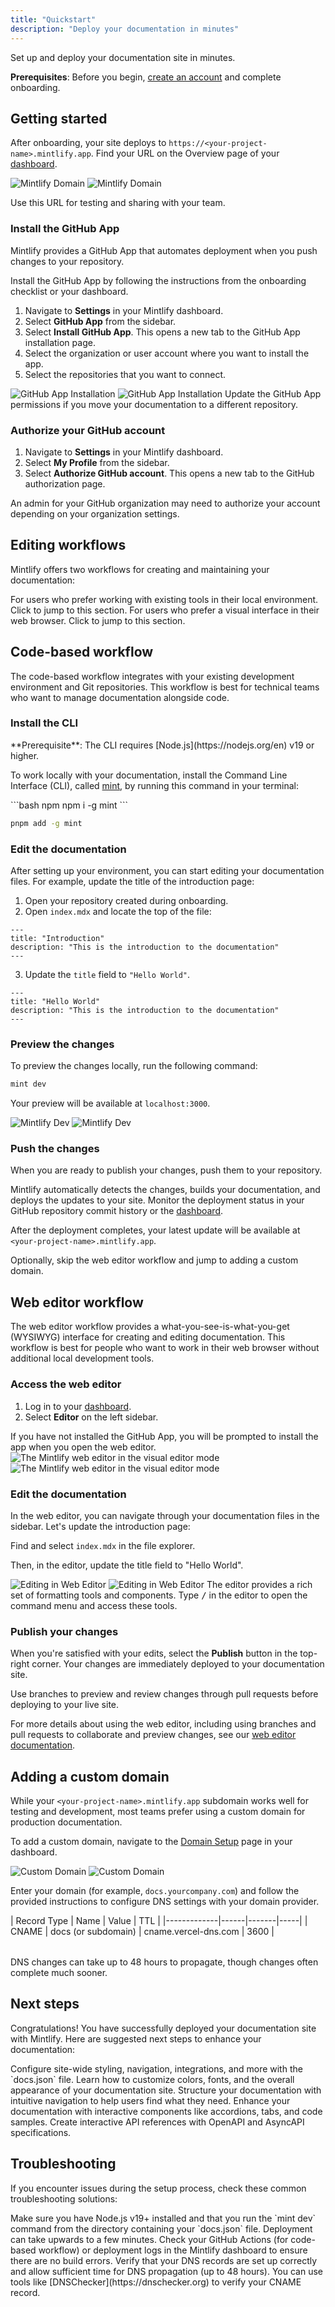 ```yaml
---
title: "Quickstart"
description: "Deploy your documentation in minutes"
---
```


Set up and deploy your documentation site in minutes.

<Info>

**Prerequisites**: Before you begin, [create an account](https://mintlify.com/start) and complete onboarding.

</Info>

## Getting started

After onboarding, your site deploys to `https://<your-project-name>.mintlify.app`. Find your URL on the Overview page of your [dashboard](https://dashboard.mintlify.com/).

<Frame>
  <img src="/images/quickstart/mintlify-domain-light.png" alt="Mintlify Domain" className="block dark:hidden" />
  <img src="/images/quickstart/mintlify-domain-dark.png" alt="Mintlify Domain" className="hidden dark:block" />
</Frame>

Use this URL for testing and sharing with your team.

### Install the GitHub App

Mintlify provides a GitHub App that automates deployment when you push changes to your repository.

Install the GitHub App by following the instructions from the onboarding checklist or your dashboard.

1. Navigate to **Settings** in your Mintlify dashboard.
2. Select **GitHub App** from the sidebar.
3. Select **Install GitHub App**. This opens a new tab to the GitHub App installation page.
4. Select the organization or user account where you want to install the app.
5. Select the repositories that you want to connect.

<Frame>
  <img src="/images/quickstart/github-app-installation-light.png" alt="GitHub App Installation" className="block dark:hidden" />
  <img src="/images/quickstart/github-app-installation-dark.png" alt="GitHub App Installation" className="hidden dark:block" />
</Frame>

<Info>
  Update the GitHub App permissions if you move your documentation to a different repository.
</Info>

### Authorize your GitHub account

1. Navigate to **Settings** in your Mintlify dashboard.
2. Select **My Profile** from the sidebar.
3. Select **Authorize GitHub account**. This opens a new tab to the GitHub authorization page.

<Info>
  An admin for your GitHub organization may need to authorize your account depending on your organization settings.
</Info>

## Editing workflows

Mintlify offers two workflows for creating and maintaining your documentation:

<Card title="Code-based workflow" icon="terminal" horizontal href="#code-based-workflow">
  For users who prefer working with existing tools in their local environment. Click to jump to this section.
</Card>

<Card title="Web editor workflow" icon="mouse-pointer-2" horizontal href="#web-editor-workflow">
  For users who prefer a visual interface in their web browser. Click to jump to this section.
</Card>

## Code-based workflow

The code-based workflow integrates with your existing development environment and Git repositories. This workflow is best for technical teams who want to manage documentation alongside code.

### Install the CLI

<Info>
  **Prerequisite**: The CLI requires [Node.js](https://nodejs.org/en) v19 or higher.
</Info>

To work locally with your documentation, install the Command Line Interface (CLI), called [mint](https://www.npmjs.com/package/mint), by running this command in your terminal:

<CodeGroup>
  ```bash npm
  npm i -g mint
  ```

  ```bash pnpm
  pnpm add -g mint
  ```
</CodeGroup>

### Edit the documentation

After setting up your environment, you can start editing your documentation files. For example, update the title of the introduction page:

1. Open your repository created during onboarding.
2. Open `index.mdx` and locate the top of the file:

```mdx index.mdx
---
title: "Introduction"
description: "This is the introduction to the documentation"
---
```

3. Update the `title` field to `"Hello World"`.

```mdx index.mdx {2}
---
title: "Hello World"
description: "This is the introduction to the documentation"
---
```

### Preview the changes

To preview the changes locally, run the following command:

```bash
mint dev
```

Your preview will be available at `localhost:3000`.

<Frame>
  <img src="/images/quickstart/mintlify-dev-light.png" alt="Mintlify Dev" className="block dark:hidden" />
  <img src="/images/quickstart/mintlify-dev-dark.png" alt="Mintlify Dev" className="hidden dark:block" />
</Frame>

### Push the changes

When you are ready to publish your changes, push them to your repository.

Mintlify automatically detects the changes, builds your documentation, and deploys the updates to your site. Monitor the deployment status in your GitHub repository commit history or the [dashboard](https://dashboard.mintlify.com).

After the deployment completes, your latest update will be available at `<your-project-name>.mintlify.app`.

<Card title="Jump to adding a custom domain" icon="arrow-down" href="#adding-a-custom-domain" horizontal>
  Optionally, skip the web editor workflow and jump to adding a custom domain.
</Card>

## Web editor workflow

The web editor workflow provides a what-you-see-is-what-you-get (WYSIWYG) interface for creating and editing documentation. This workflow is best for people who want to work in their web browser without additional local development tools.

### Access the web editor

1. Log in to your [dashboard](https://dashboard.mintlify.com).
2. Select **Editor** on the left sidebar.

<Info>
  If you have not installed the GitHub App, you will be prompted to install the app when you open the web editor.
</Info>

<Frame>
  <img alt="The Mintlify web editor in the visual editor mode" src="/images/quickstart/web-editor-light.png" className="block dark:hidden" />
  <img alt="The Mintlify web editor in the visual editor mode" src="/images/quickstart/web-editor-dark.png" className="hidden dark:block" />
</Frame>

### Edit the documentation

In the web editor, you can navigate through your documentation files in the sidebar. Let's update the introduction page:

Find and select `index.mdx` in the file explorer.

Then, in the editor, update the title field to "Hello World".

<Frame>
  <img alt="Editing in Web Editor" src="/images/quickstart/web-editor-editing-light.png" className="block dark:hidden" />
  <img alt="Editing in Web Editor" src="/images/quickstart/web-editor-editing-dark.png" className="hidden dark:block" />
</Frame>

<Tip>
  The editor provides a rich set of formatting tools and components. Type <kbd>/</kbd> in the editor to open the command menu and access these tools.
</Tip>

### Publish your changes

When you're satisfied with your edits, select the **Publish** button in the top-right corner. Your changes are immediately deployed to your documentation site.

<Tip>
  Use branches to preview and review changes through pull requests before deploying to your live site.
</Tip>

For more details about using the web editor, including using branches and pull requests to collaborate and preview changes, see our [web editor documentation](/editor).

## Adding a custom domain

While your `<your-project-name>.mintlify.app` subdomain works well for testing and development, most teams prefer using a custom domain for production documentation.

To add a custom domain, navigate to the [Domain Setup](https://dashboard.mintlify.com/settings/deployment/custom-domain) page in your dashboard.

<Frame>
  <img src="/images/quickstart/custom-domain-light.png" alt="Custom Domain" className="block dark:hidden" />
  <img src="/images/quickstart/custom-domain-dark.png" alt="Custom Domain" className="hidden dark:block" />
</Frame>

Enter your domain (for example, `docs.yourcompany.com`) and follow the provided instructions to configure DNS settings with your domain provider.

<Table>
| Record Type | Name | Value | TTL |
|-------------|------|-------|-----|
| CNAME | docs (or subdomain) | cname.vercel-dns.com | 3600 |
</Table>

<Info>
  DNS changes can take up to 48 hours to propagate, though changes often complete much sooner.
</Info>

## Next steps

Congratulations! You have successfully deployed your documentation site with Mintlify. Here are suggested next steps to enhance your documentation:

<Card title="Configure your global settings" icon="settings" href="organize/settings" horizontal>
  Configure site-wide styling, navigation, integrations, and more with the `docs.json` file.
</Card>
<Card title="Customize your theme" icon="paintbrush" href="customize/themes" horizontal>
  Learn how to customize colors, fonts, and the overall appearance of your documentation site.
</Card>
<Card title="Organize navigation" icon="map" href="organize/navigation" horizontal>
  Structure your documentation with intuitive navigation to help users find what they need.
</Card>
<Card title="Add interactive components" icon="puzzle" href="/components/accordions" horizontal>
  Enhance your documentation with interactive components like accordions, tabs, and code samples.
</Card>
<Card title="Set up API references" icon="code" href="/api-playground/overview" horizontal>
  Create interactive API references with OpenAPI and AsyncAPI specifications.
</Card>

## Troubleshooting

If you encounter issues during the setup process, check these common troubleshooting solutions:

<AccordionGroup>
  <Accordion title="Local preview not working">
    Make sure you have Node.js v19+ installed and that you run the `mint dev` command from the directory containing your `docs.json` file.
  </Accordion>
  <Accordion title="Changes not reflecting on live site">
    Deployment can take upwards to a few minutes. Check your GitHub Actions (for code-based workflow) or deployment logs in the Mintlify dashboard to ensure there are no build errors.
  </Accordion>
  <Accordion title="Custom domain not connecting">
    Verify that your DNS records are set up correctly and allow sufficient time for DNS propagation (up to 48 hours). You can use tools like [DNSChecker](https://dnschecker.org) to verify your CNAME record.
  </Accordion>
</AccordionGroup>
